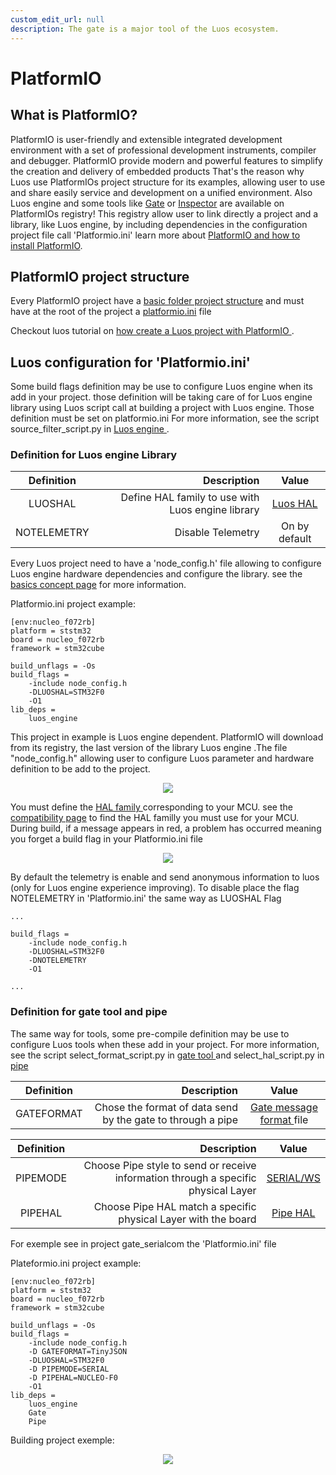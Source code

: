 ```yaml
---
custom_edit_url: null
description: The gate is a major tool of the Luos ecosystem.
---
```



# PlatformIO

## What is PlatformIO?

PlatformIO is user-friendly and extensible integrated development environment with a set of professional development instruments, compiler and debugger. PlatformIO provide modern and powerful features to simplify the creation and delivery of embedded products
That's the reason why Luos use PlatformIOs project structure for its examples, allowing user to use and share easily service and development on a unified environment. Also Luos engine and some tools like [Gate](/docs/tools/gate) or [Inspector](/docs/tools/inspector) are available on PlatformIOs registry! This registry allow user to link directly a project and a library, like Luos engine, by including dependencies in the configuration project file call 'Platformio.ini'
learn more about <a href="https://platformio.org" target="_blank">PlatformIO and how to install PlatformIO<IconExternalLink width="10"></IconExternalLink></a>.

## PlatformIO project structure

Every PlatformIO project have a <a href="https://docs.platformio.org/en/latest/projectconf/section_platformio.html#directory-options" target="_blank">basic folder project structure<IconExternalLink width="10"></IconExternalLink></a> and must have at the root of the project a <a href="https://docs.platformio.org/en/latest/projectconf/section_platformio.html#generic-options" target="_blank">platformio.ini<IconExternalLink width="10"></IconExternalLink></a> file

Checkout luos tutorial on <a href="https://www.luos.io/tutorials/pio" target="_blank">how create a Luos project with PlatformIO <IconExternalLink width="10"></IconExternalLink></a>.


## Luos configuration for 'Platformio.ini'

Some build flags definition may be use to configure Luos engine when its add in your project. those definition will be taking care of for Luos engine library using Luos script call at building a project with Luos engine. Those definition must be set on platformio.ini
For more information, see the script source_filter_script.py in <a href="https://github.com/Luos-io/luos_engine" target="_blank" rel="external nofollow"> Luos engine <IconExternalLink width="10"></IconExternalLink> </a>.

### Definition for Luos engine Library

|      Definition       |                    Description                    |         Value         |
| :-------------------: |-------------------------------------------------: | :-------------------: |
|       LUOSHAL         | Define HAL family to use with Luos engine library | <a href="https://github.com/Luos-io/luos_engine/tree/main/engine/HAL" target="_blank" rel="external nofollow"> Luos HAL <IconExternalLink width="10"></IconExternalLink></a> |
|     NOTELEMETRY       |                 Disable Telemetry                 |     On by default     |

Every Luos project need to have a 'node_config.h' file allowing to configure Luos engine hardware dependencies and configure the library. see the [basics  concept page](/docs/luos-technology/basics/orga) for more information.

Platformio.ini project example:
```AsciiDoc
[env:nucleo_f072rb]
platform = ststm32
board = nucleo_f072rb
framework = stm32cube

build_unflags = -Os
build_flags =
    -include node_config.h
    -DLUOSHAL=STM32F0
    -O1
lib_deps =
    luos_engine
```

This project in example is Luos engine dependent. PlatformIO will download from its registry, the last version of the library Luos engine .The file "node_config.h" allowing user to configure Luos parameter and hardware definition to be add to the project.
<div align="center">
  <Image src="/img/telemetry.svg" darkSrc="/img/telemetry.svg" />
</div>

You must define the <a href="https://github.com/Luos-io/luos_engine/tree/main/engine/HAL" target="_blank" rel="external nofollow"> HAL family <IconExternalLink width="10"></IconExternalLink> </a> corresponding to your MCU. see the [compatibility page](/docs/compatibility/mcu_demoboard) to find the HAL familly you must use for your MCU. During build, if a message appears in red, a problem has occurred meaning you forget a build flag in your Platformio.ini file
<div align="center">
  <Image src="/img/telemetry-1.png" darkSrc="/img/telemetry-1.png" />
</div>


By default the telemetry is enable and send anonymous information to luos (only for Luos engine experience improving). To disable place the flag NOTELEMETRY in 'Platformio.ini' the same way as LUOSHAL Flag
```AsciiDoc
...

build_flags =
    -include node_config.h
    -DLUOSHAL=STM32F0
    -DNOTELEMETRY
    -O1

...
```


###  Definition for gate tool and pipe

The same way for tools, some pre-compile definition may be use to configure Luos tools when these add in your project.
For more information, see the script select_format_script.py in <a href="https://github.com/Luos-io/luos_engine/tree/main/tool_services/gate" target="_blank" rel="external nofollow"> gate tool <IconExternalLink width="10"></IconExternalLink> </a> and select_hal_script.py in <a href="https://github.com/Luos-io/luos_engine/tree/main/tool_services/pipe" target="_blank" rel="external nofollow"> pipe <IconExternalLink width="10"></IconExternalLink> </a>

|      Definition       |                          Description                        |         Value         |
| :-------------------: |-----------------------------------------------------------: | :-------------------: |
|      GATEFORMAT       | Chose the format of data send by the gate to through a pipe | <a href="https://github.com/Luos-io/luos_engine/tree/main/tool_services/gate" target="_blank" rel="external nofollow"> Gate message format <IconExternalLink width="10"></IconExternalLink></a> file|

|      Definition       |                                      Description                                   |         Value         |
| :-------------------: |----------------------------------------------------------------------------------: | :-------------------: |
|       PIPEMODE        | Choose Pipe style to send or receive information through a specific physical Layer | <a href="https://github.com/Luos-io/luos_engine/tree/main/tool_services/pipe" target="_blank" rel="external nofollow"> SERIAL/WS <IconExternalLink width="10"></IconExternalLink></a> |
|       PIPEHAL         |             Choose Pipe HAL match a specific physical Layer with the board         | <a href="https://github.com/Luos-io/luos_engine/tree/main/tool_services/pipe/SERIAL" target="_blank" rel="external nofollow"> Pipe HAL <IconExternalLink width="10"></IconExternalLink></a> | |

For exemple see in project gate_serialcom the 'Platformio.ini' file

Plateformio.ini project example:
```AsciiDoc
[env:nucleo_f072rb]
platform = ststm32
board = nucleo_f072rb
framework = stm32cube

build_unflags = -Os
build_flags =
    -include node_config.h
    -D GATEFORMAT=TinyJSON
    -DLUOSHAL=STM32F0
    -D PIPEMODE=SERIAL
    -D PIPEHAL=NUCLEO-F0
    -O1
lib_deps =
    luos_engine
    Gate
    Pipe
```

Building project exemple:
<div align="center">
  <Image src="/img/telemetry-2.png" darkSrc="/img/telemetry-2.png" />
</div>

